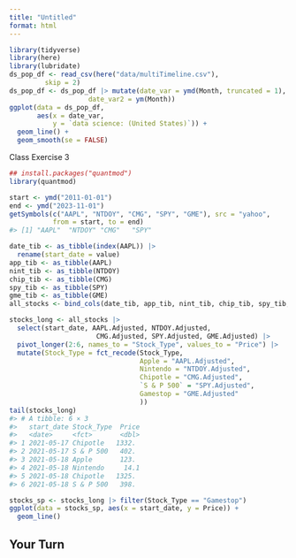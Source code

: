 ```yaml
---
title: "Untitled"
format: html
---
```


```r
library(tidyverse)
library(here)
library(lubridate)
ds_pop_df <- read_csv(here("data/multiTimeline.csv"),
         skip = 2)
ds_pop_df <- ds_pop_df |> mutate(date_var = ymd(Month, truncated = 1),
                    date_var2 = ym(Month))
ggplot(data = ds_pop_df,
       aes(x = date_var,
           y = `data science: (United States)`)) +
  geom_line() +
  geom_smooth(se = FALSE)
```

Class Exercise 3

```r
## install.packages("quantmod")
library(quantmod)

start <- ymd("2011-01-01")
end <- ymd("2023-11-01")
getSymbols(c("AAPL", "NTDOY", "CMG", "SPY", "GME"), src = "yahoo",
           from = start, to = end)
#> [1] "AAPL"  "NTDOY" "CMG"   "SPY"

date_tib <- as_tibble(index(AAPL)) |>
  rename(start_date = value)
app_tib <- as_tibble(AAPL)
nint_tib <- as_tibble(NTDOY)
chip_tib <- as_tibble(CMG)
spy_tib <- as_tibble(SPY)
gme_tib <- as_tibble(GME)
all_stocks <- bind_cols(date_tib, app_tib, nint_tib, chip_tib, spy_tib, gme_tib)

stocks_long <- all_stocks |>
  select(start_date, AAPL.Adjusted, NTDOY.Adjusted,
                      CMG.Adjusted, SPY.Adjusted, GME.Adjusted) |>
  pivot_longer(2:6, names_to = "Stock_Type", values_to = "Price") |>
  mutate(Stock_Type = fct_recode(Stock_Type,
                                 Apple = "AAPL.Adjusted",
                                 Nintendo = "NTDOY.Adjusted",
                                 Chipotle = "CMG.Adjusted",
                                 `S & P 500` = "SPY.Adjusted",
                                 Gamestop = "GME.Adjusted"
                                 ))
tail(stocks_long)
#> # A tibble: 6 × 3
#>   start_date Stock_Type  Price
#>   <date>     <fct>       <dbl>
#> 1 2021-05-17 Chipotle   1332. 
#> 2 2021-05-17 S & P 500   402. 
#> 3 2021-05-18 Apple       123. 
#> 4 2021-05-18 Nintendo     14.1
#> 5 2021-05-18 Chipotle   1325. 
#> 6 2021-05-18 S & P 500   398.

stocks_sp <- stocks_long |> filter(Stock_Type == "Gamestop")
ggplot(data = stocks_sp, aes(x = start_date, y = Price)) +
  geom_line()
```

## Your Turn 

